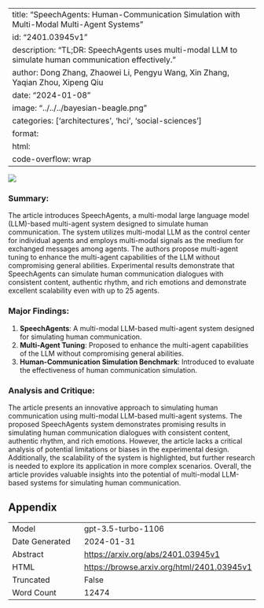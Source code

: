 
---
title: "SpeechAgents: Human-Communication Simulation with Multi-Modal Multi-Agent Systems"
id: "2401.03945v1"
description: "TL;DR: SpeechAgents uses multi-modal LLM to simulate human communication effectively."
author: Dong Zhang, Zhaowei Li, Pengyu Wang, Xin Zhang, Yaqian Zhou, Xipeng Qiu
date: "2024-01-08"
image: "../../../bayesian-beagle.png"
categories: ['architectures', 'hci', 'social-sciences']
format:
  html:
    code-overflow: wrap
---

![](None)

### **Summary:**
The article introduces SpeechAgents, a multi-modal large language model (LLM)-based multi-agent system designed to simulate human communication. The system utilizes multi-modal LLM as the control center for individual agents and employs multi-modal signals as the medium for exchanged messages among agents. The authors propose multi-agent tuning to enhance the multi-agent capabilities of the LLM without compromising general abilities. Experimental results demonstrate that SpeechAgents can simulate human communication dialogues with consistent content, authentic rhythm, and rich emotions and demonstrate excellent scalability even with up to 25 agents.

### Major Findings:
1. **SpeechAgents**: A multi-modal LLM-based multi-agent system designed for simulating human communication.
2. **Multi-Agent Tuning**: Proposed to enhance the multi-agent capabilities of the LLM without compromising general abilities.
3. **Human-Communication Simulation Benchmark**: Introduced to evaluate the effectiveness of human communication simulation.

### Analysis and Critique:
The article presents an innovative approach to simulating human communication using multi-modal LLM-based multi-agent systems. The proposed SpeechAgents system demonstrates promising results in simulating human communication dialogues with consistent content, authentic rhythm, and rich emotions. However, the article lacks a critical analysis of potential limitations or biases in the experimental design. Additionally, the scalability of the system is highlighted, but further research is needed to explore its application in more complex scenarios. Overall, the article provides valuable insights into the potential of multi-modal LLM-based systems for simulating human communication.

## Appendix

|          |          |
|----------|----------|
| Model     | gpt-3.5-turbo-1106       |
| Date Generated     | 2024-01-31       |
| Abstract | [https://arxiv.org/abs/2401.03945v1](https://arxiv.org/abs/2401.03945v1)        |
| HTML     | [https://browse.arxiv.org/html/2401.03945v1](https://browse.arxiv.org/html/2401.03945v1)       |
| Truncated       | False       |
| Word Count       | 12474       |
